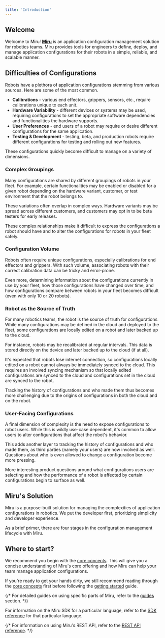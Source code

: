 ```yaml
---
title: 'Introduction'
---
```



## Welcome
Welcome to Miru! **[Miru](https://configs.miruml.com/configs)** is an application configuration management solution for robotics teams. Miru provides tools for engineers to define, deploy, and manage application configurations for their robots in a simple, reliable, and scalable manner.

## Difficulties of Configurations
Robots have a plethora of application configurations stemming from various sources. Here are some of the most common.

- **Calibrations** - various end effectors, grippers, sensors, etc., require calibrations unique to each unit.
- **Hardware Variability** - different devices or systems may be used, requiring configurations to set the appropriate software dependencies and functionalities the hardware supports.
- **User Preferences** - end users of a robot may require or desire different configurations for the same application.
- **Testing & Development** - testing, beta, and production robots require different configurations for testing and rolling out new features.

These configurations quickly become difficult to manage on a variety of dimensions.

### Complex Groupings
Many configurations are shared by different groupings of robots in your fleet. For example, certain functionalities may be enabled or disabled for a given robot depending on the hardware variant, customer, or test environment that the robot belongs to. 

These variations often overlap in complex ways. Hardware variants may be spread across different customers, and customers may opt in to be beta testers for early releases. 

These complex relationships make it difficult to express the configurations a robot should have and to alter the configurations for robots in your fleet safely. 

### Configuration Volume
Robots often require unique configurations, especially calibrations for end effectors and grippers. With such volume, associating robots with their correct calibration data can be tricky and error-prone. 

Even more, determining information about the configurations currently in use by your fleet, how those configurations have changed over time, and how configurations compare between robots in your fleet becomes difficult (even with only 10 or 20 robots). 

### Robot as the Source of Truth
For many robotics teams, the robot is the source of truth for configurations. While many configurations may be defined in the cloud and deployed to the fleet, some configurations are locally edited on a robot and later backed up to the cloud. 

For instance, robots may be recalibrated at regular intervals. This data is stored directly on the device and later backed up to the cloud (if at all). 

It's expected that robots lose internet connection, so configurations locally edited on a robot cannot always be immediately synced to the cloud. This requires an involved syncing mechanism so that locally edited configurations are synced to the cloud and configurations set in the cloud are synced to the robot. 

Tracking the history of configurations and who made them thus becomes more challenging due to the origins of configurations in both the cloud and on the robot.

### User-Facing Configurations
A final dimension of complexity is the need to expose configurations to robot users. While this is wildly use-case dependent, it's common to allow users to alter configurations that affect the robot's behavior.

This adds another layer to tracking the history of configurations and who made them, as third parties (namely your users) are now involved as well. Questions about who is even allowed to change a configuration become more pressing. 

More interesting product questions around what configurations users are selecting and how the performance of a robot is affected by certain configurations begin to surface as well.

## Miru's Solution
Miru is a purpose-built solution for managing the complexities of application configurations in robotics. We put the developer first, prioritizing simplicity and developer experience. 

As a brief primer, there are four stages in the configuration management lifecycle with Miru.

<MiruWorkflowOverview />

## Where to start?

We recommend you begin with the [core concepts](/pages/core-concepts). This will give you a concise understanding of Miru's core offering and how Miru can help your team manage application configurations. 

If you're ready to get your hands dirty, we still recommend reading through the [core concepts](/pages/core-concepts) first before following the [getting started](/pages/getting-started) guide.

{/* For detailed guides on using specific parts of Miru, refer to the [guides](/pages/guides) section. */}

For information on the Miru SDK for a particular language, refer to the [SDK reference](/pages/sdk-reference) for that particular language.

{/* For information on using Miru's REST API, refer to the [REST API reference](/api-reference). */}